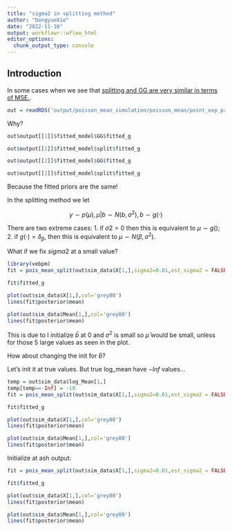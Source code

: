 ```yaml
---
title: "sigma2 in splitting method"
author: "DongyueXie"
date: "2022-11-16"
output: workflowr::wflow_html
editor_options:
  chunk_output_type: console
---
```


## Introduction

In some cases when we see that [splitting and GG are very similar in terms of MSE.](exp_prior_runtime.html).

```r
out = readRDS('output/poisson_mean_simulation/poisson_mean/point_exp_prior32_n_1000_mean10.rds')
```

Why?

```r
out$output[[1]]$fitted_model$GG$fitted_g
```

```r
out$output[[1]]$fitted_model$split$fitted_g
```

```r
out$output[[2]]$fitted_model$GG$fitted_g
```

```r
out$output[[2]]$fitted_model$split$fitted_g
```

Because the fitted priors are the same!

In the splitting method  we let 

$$y\sim p(\mu),\mu|b\sim N(b,\sigma^2),b\sim g(\cdot)$$

There are two extreme cases: 1. if $\sigma2=0$ then this is equivalent to $\mu\sim g()$; 2. if $g(\cdot) = \delta_\beta$, then this is equivalent to $\mu\sim N(\beta,\sigma^2)$.



What if we fix $sigma2$ at a small value?

```r
library(vebpm)
fit = pois_mean_split(out$sim_data$X[1,],sigma2=0.01,est_sigma2 = FALSE)
```

```r
fit$fitted_g
```

```r
plot(out$sim_data$X[1,],col='grey80')
lines(fit$posterior$mean)
```

```r
plot(out$sim_data$Mean[1,],col='grey80')
lines(fit$posterior$mean)
```

This is due to I initialize $\bar b$ at 0 and $\sigma^2$ is small so $\bar\mu$ would be small, unless for those 5 large values as seen in the plot.

How about changing the init for $\bar b$?

Let's init it at true values. But true log_mean have $-Inf$ values...

```r
temp = out$sim_data$log_Mean[1,]
temp[temp==-Inf] = -10
fit = pois_mean_split(out$sim_data$X[1,],sigma2=0.01,est_sigma2 = FALSE,b_pm_init = temp,ebnm_params = list(prior_family='normal_scale_mixture'))
```

```r
fit$fitted_g
```

```r
plot(out$sim_data$X[1,],col='grey80')
lines(fit$posterior$mean)
```

```r
plot(out$sim_data$Mean[1,],col='grey80')
lines(fit$posterior$mean)
```


Initialize at ash output:
```r
fit = pois_mean_split(out$sim_data$X[1,],sigma2=0.01,est_sigma2 = FALSE,b_pm_init =out$output[[1]]$fitted_model$ash_pois_identity$posterior$mean_log,ebnm_params = list(prior_family='normal_scale_mixture'))
```

```r
fit$fitted_g
```

```r
plot(out$sim_data$X[1,],col='grey80')
lines(fit$posterior$mean)
```

```r
plot(out$sim_data$Mean[1,],col='grey80')
lines(fit$posterior$mean)
```
